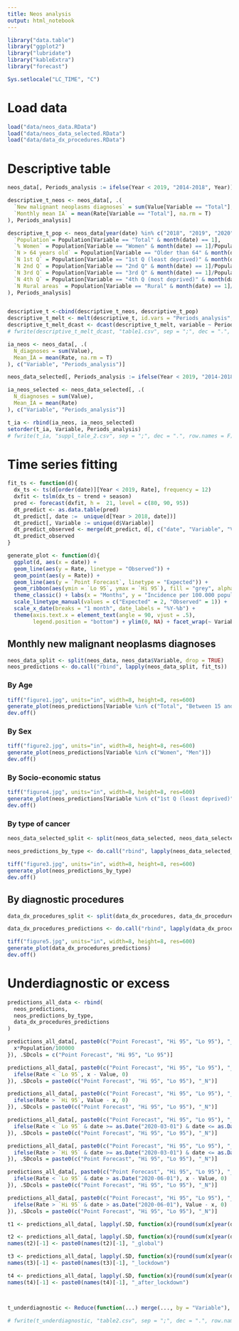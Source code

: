 ```yaml
---
title: Neos analysis
output: html_notebook
---
```


```r
library("data.table")
library("ggplot2")
library("lubridate")
library("kableExtra")
library("forecast")

Sys.setlocale("LC_TIME", "C")
```

# Load data

```r
load("data/neos_data.RData")
load("data/neos_data_selected.RData")
load("data/data_dx_procedures.RData")
```

# Descriptive table

```r
neos_data[, Periods_analysis := ifelse(Year < 2019, "2014-2018", Year)]

descriptive_t_neos <- neos_data[, .(
  `New malignant neoplasms diagnoses` = sum(Value[Variable == "Total"], na.rm = T),
  `Monthly mean IA` = mean(Rate[Variable == "Total"], na.rm = T)
), Periods_analysis]

descriptive_t_pop <- neos_data[year(date) %in% c("2018", "2019", "2020"), .(
  `Population`= Population[Variable == "Total" & month(date) == 1],
  `% Women` = Population[Variable == "Women" & month(date) == 1]/Population[Variable == "Total" & month(date) == 1]*100,
  `N > 64 years old` = Population[Variable == "Older than 64" & month(date) == 1]/Population[Variable == "Total" & month(date) == 1]*100,
  `N 1st Q` = Population[Variable == "1st Q (least deprived)" & month(date) == 1]/Population[Variable == "Total" & month(date) == 1]*100,
  `N 2nd Q` = Population[Variable == "2nd Q" & month(date) == 1]/Population[Variable == "Total" & month(date) == 1]*100,
  `N 3rd Q` = Population[Variable == "3rd Q" & month(date) == 1]/Population[Variable == "Total" & month(date) == 1]*100,
  `N 4th Q` = Population[Variable == "4th Q (most deprived)" & month(date) == 1]/Population[Variable == "Total" & month(date) == 1]*100,
  `N Rural areas` = Population[Variable == "Rural" & month(date) == 1]/Population[Variable == "Total" & month(date) == 1]*100
), Periods_analysis]


descriptive_t <-cbind(descriptive_t_neos, descriptive_t_pop)
descriptive_t_melt <- melt(descriptive_t, id.vars = "Periods_analysis", measure.vars = setdiff(names(descriptive_t), "Periods_analysis"))
descriptive_t_melt_dcast <- dcast(descriptive_t_melt, variable ~ Periods_analysis)
# fwrite(descriptive_t_melt_dcast, "table1.csv", sep = ";", dec = ".", row.names = F)
```

```r
ia_neos <- neos_data[, .(
  N_diagnoses = sum(Value),
  Mean_IA = mean(Rate, na.rm = T)
), c("Variable", "Periods_analysis")]

neos_data_selected[, Periods_analysis := ifelse(Year < 2019, "2014-2018", Year)]

ia_neos_selected <- neos_data_selected[, .(
  N_diagnoses = sum(Value),
  Mean_IA = mean(Rate)
), c("Variable", "Periods_analysis")]

t_ia <- rbind(ia_neos, ia_neos_selected)
setorder(t_ia, Variable, Periods_analysis)
# fwrite(t_ia, "suppl_tale_2.csv", sep = ";", dec = ".", row.names = F)
```


# Time series fitting

```r
fit_ts <- function(d){
  dx_ts <- ts(d[order(date)][Year < 2019, Rate], frequency = 12)
  dxfit <- tslm(dx_ts ~ trend + season)
  pred <- forecast(dxfit, h =  21, level = c(80, 90, 95))
  dt_predict <- as.data.table(pred)
  dt_predict[, date :=  unique(d[Year > 2018, date])]
  dt_predict[, Variable := unique(d$Variable)]
  dt_predict_observed <- merge(dt_predict, d[, c("date", "Variable", "Value", "Population", "Rate")], by = c("date", "Variable"))
  dt_predict_observed
}
```

```r
generate_plot <- function(d){
  ggplot(d, aes(x = date)) +
  geom_line(aes(y = Rate, linetype = "Observed")) +
  geom_point(aes(y = Rate)) +
  geom_line(aes(y = `Point Forecast`, linetype = "Expected")) +
  geom_ribbon(aes(ymin = `Lo 95`, ymax = `Hi 95`), fill = "grey", alpha = .5) +
  theme_classic() + labs(x = "Months", y = "Incidence per 100.000 population", linetype = "") +
  scale_linetype_manual(values = c("Expected" = 2, "Observed" = 1)) +
  scale_x_date(breaks = "1 month", date_labels = "%Y-%b") +
  theme(axis.text.x = element_text(angle = 90, vjust = .5),
        legend.position = "bottom") + ylim(0, NA) + facet_wrap(~ Variable, scales = "free_y", nrow = 3)}

```

## Monthly new malignant neoplasms diagnoses

```r
neos_data_split <- split(neos_data, neos_data$Variable, drop = TRUE)
neos_predictions <- do.call("rbind", lapply(neos_data_split, fit_ts))
```

### By Age

```r
tiff("figure1.jpg", units="in", width=8, height=8, res=600)
generate_plot(neos_predictions[Variable %in% c("Total", "Between 15 and 64", "Older than 64")])
dev.off()
```

### By Sex

```r
tiff("figure2.jpg", units="in", width=8, height=8, res=600)
generate_plot(neos_predictions[Variable %in% c("Women", "Men")])
dev.off()
```

### By Socio-economic status

```r
tiff("figure4.jpg", units="in", width=8, height=8, res=600)
generate_plot(neos_predictions[Variable %in% c("1st Q (least deprived)", "2nd Q", "3rd Q", "4th Q (most deprived)", "Rural")])
dev.off()
```

### By type of cancer

```r
neos_data_selected_split <- split(neos_data_selected, neos_data_selected$Variable, drop = TRUE)

neos_predictions_by_type <- do.call("rbind", lapply(neos_data_selected_split, fit_ts))
```

```r
tiff("figure3.jpg", units="in", width=8, height=8, res=600)
generate_plot(neos_predictions_by_type)
dev.off()
```

## By diagnostic procedures

```r
data_dx_procedures_split <- split(data_dx_procedures, data_dx_procedures$Variable, drop = TRUE)

data_dx_procedures_predictions <- do.call("rbind", lapply(data_dx_procedures_split, fit_ts))
```

```r
tiff("figure5.jpg", units="in", width=8, height=8, res=600)
generate_plot(data_dx_procedures_predictions)
dev.off()
```

# Underdiagnostic or excess

```r
predictions_all_data <- rbind(
  neos_predictions,
  neos_predictions_by_type,
  data_dx_procedures_predictions
)
```


```r
predictions_all_data[, paste0(c("Point Forecast", "Hi 95", "Lo 95"), "_N") := lapply(.SD, function(x){
  x*Population/100000
}), .SDcols = c("Point Forecast", "Hi 95", "Lo 95")]

predictions_all_data[, paste0(c("Point Forecast", "Hi 95", "Lo 95"), "_underdiagnostic") := lapply(.SD, function(x){
  ifelse(Rate < `Lo 95`, x - Value, 0)
}), .SDcols = paste0(c("Point Forecast", "Hi 95", "Lo 95"), "_N")]

predictions_all_data[, paste0(c("Point Forecast", "Hi 95", "Lo 95"), "_excess") := lapply(.SD, function(x){
  ifelse(Rate > `Hi 95`, Value - x, 0)
}), .SDcols = paste0(c("Point Forecast", "Hi 95", "Lo 95"), "_N")]

predictions_all_data[, paste0(c("Point Forecast", "Hi 95", "Lo 95"), "_underdiagnostic_lockdown") := lapply(.SD, function(x){
  ifelse(Rate < `Lo 95` & date >= as.Date("2020-03-01") & date <= as.Date("2020-06-01"), x - Value, 0)
}), .SDcols = paste0(c("Point Forecast", "Hi 95", "Lo 95"), "_N")]

predictions_all_data[, paste0(c("Point Forecast", "Hi 95", "Lo 95"), "_excess_lockdown") := lapply(.SD, function(x){
  ifelse(Rate > `Hi 95` & date >= as.Date("2020-03-01") & date <= as.Date("2020-06-01"), Value - x, 0)
}), .SDcols = paste0(c("Point Forecast", "Hi 95", "Lo 95"), "_N")]

predictions_all_data[, paste0(c("Point Forecast", "Hi 95", "Lo 95"), "_underdiagnostic_after_lockdown") := lapply(.SD, function(x){
  ifelse(Rate < `Lo 95` & date > as.Date("2020-06-01"), x - Value, 0)
}), .SDcols = paste0(c("Point Forecast", "Hi 95", "Lo 95"), "_N")]

predictions_all_data[, paste0(c("Point Forecast", "Hi 95", "Lo 95"), "_excess_after_lockdown") := lapply(.SD, function(x){
  ifelse(Rate > `Hi 95` & date > as.Date("2020-06-01"), Value - x, 0)
}), .SDcols = paste0(c("Point Forecast", "Hi 95", "Lo 95"), "_N")]

t1 <- predictions_all_data[, lapply(.SD, function(x){round(sum(x[year(date) == 2020 & month(date) %in% 3:9], na.rm = T), 0)}), .SDcols = apply(expand.grid(c("Point Forecast", "Hi 95", "Lo 95"), c("underdiagnostic", "excess", "underdiagnostic_lockdown", "excess_lockdown", "underdiagnostic_after_lockdown", "excess_after_lockdown")), 1, paste0, collapse="_"), Variable]

t2 <- predictions_all_data[, lapply(.SD, function(x){round(sum(x[year(date) == 2020 & month(date) %in% 3:9], na.rm = T), 0)}), .SDcols = c("Point Forecast_N", "Hi 95_N", "Lo 95_N"), Variable]
names(t2)[-1] <- paste0(names(t2)[-1], "_global")

t3 <- predictions_all_data[, lapply(.SD, function(x){round(sum(x[year(date) == 2020 & month(date) %in% 3:6], na.rm = T), 0)}), .SDcols = c("Point Forecast_N", "Hi 95_N", "Lo 95_N"), Variable]
names(t3)[-1] <- paste0(names(t3)[-1], "_lockdown")

t4 <- predictions_all_data[, lapply(.SD, function(x){round(sum(x[year(date) == 2020 & month(date) %in% 7:9], na.rm = T), 0)}), .SDcols = c("Point Forecast_N", "Hi 95_N", "Lo 95_N"), Variable]
names(t4)[-1] <- paste0(names(t4)[-1], "_after_lockdown")



t_underdiagnostic <- Reduce(function(...) merge(..., by = "Variable"), list(t1, t2, t3, t4))

# fwrite(t_underdiagnostic, "table2.csv", sep = ";", dec = ".", row.names = F)
```




